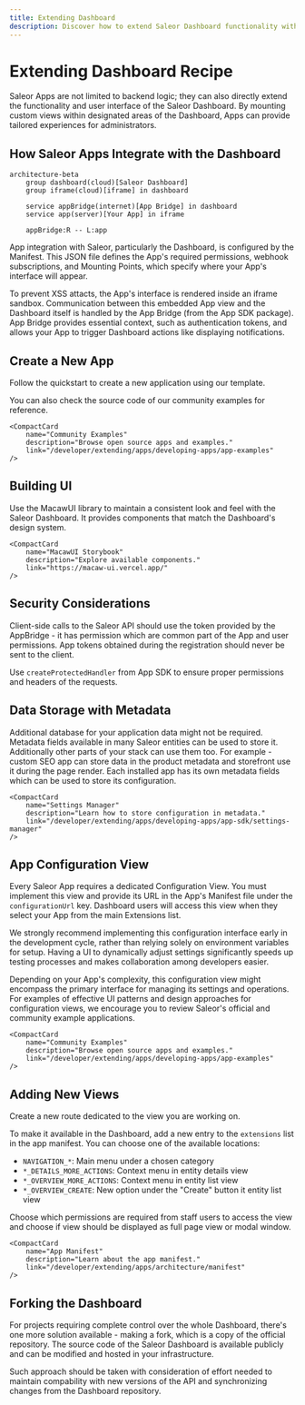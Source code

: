 ```yaml
---
title: Extending Dashboard
description: Discover how to extend Saleor Dashboard functionality with custom views and integrations.
---
```



# Extending Dashboard Recipe

Saleor Apps are not limited to backend logic; they can also directly extend the functionality and user interface of the Saleor Dashboard. By mounting custom views within designated areas of the Dashboard, Apps can provide tailored experiences for administrators.

## How Saleor Apps Integrate with the Dashboard

```mermaid
architecture-beta
    group dashboard(cloud)[Saleor Dashboard]
    group iframe(cloud)[iframe] in dashboard

    service appBridge(internet)[App Bridge] in dashboard
    service app(server)[Your App] in iframe

    appBridge:R -- L:app
```

App integration with Saleor, particularly the Dashboard, is configured by the Manifest. This JSON file defines the App's required permissions, webhook subscriptions, and Mounting Points, which specify where your App's interface will appear.

To prevent XSS attacts, the App's interface is rendered inside an iframe sandbox. Communication between this embedded App view and the Dashboard itself is handled by the App Bridge (from the App SDK package). App Bridge provides essential context, such as authentication tokens, and allows your App to trigger Dashboard actions like displaying notifications.

## Create a New App

Follow the quickstart to create a new application using our template. 

You can also check the source code of our community examples for reference.

<RecipeResourceGrid>
    <CompactCard
        name="Apps Quickstart"
        description="Learn how to create Saleor Apps."
        link="/developer/extending/apps/quickstart"
    />

    <CompactCard
        name="Community Examples"
        description="Browse open source apps and examples."
        link="/developer/extending/apps/developing-apps/app-examples"
    />
</RecipeResourceGrid>

## Building UI

Use the MacawUI library to maintain a consistent look and feel with the Saleor Dashboard. It provides components that match the Dashboard's design system.

<RecipeResourceGrid>
    <CompactCard
        name="MacawUI"
        description="Learn about the React components library."
        link="/developer/extending/apps/developing-apps/macaw-ui"
    />

    <CompactCard
        name="MacawUI Storybook"
        description="Explore available components."
        link="https://macaw-ui.vercel.app/"
    />
</RecipeResourceGrid>

## Security Considerations

Client-side calls to the Saleor API should use the token provided by the AppBridge - it has permission which are common part of the App and user permissions. App tokens obtained during the registration should never be sent to the client.

Use `createProtectedHandler` from App SDK to ensure proper permissions and headers of the requests.

<RecipeResourceGrid>
    <CompactCard
        name="App Authentication"
        description="Learn about secure app communication."
        link="/developer/extending/apps/architecture/server-and-client-side-calls"
    />
    <CompactCard
        name="App Bridge"
        description="Learn about the Dashboard integration layer."
        link="/developer/extending/apps/developing-apps/app-sdk/app-bridge"
    />
    <CompactCard
        name="Protected Handlers"
        description="Learn how to use App SDK helpers."
        link="/developer/extending/apps/developing-apps/app-sdk/protected-handlers"
    />
</RecipeResourceGrid>

## Data Storage with Metadata

Additional database for your application data might not be required. Metadata fields available in many Saleor entities can be used to store it. Additionally other parts of your stack can use them too. For example - custom SEO app can store data in the product metadata and storefront use it during the page render. Each installed app has its own metadata fields which can be used to store its configuration.


<RecipeResourceGrid>
    <CompactCard
        name="Metadata"
        description="Learn about the Metadata interface."
        link="/api-usage/metadata"
    />

    <CompactCard
        name="Settings Manager"
        description="Learn how to store configuration in metadata."
        link="/developer/extending/apps/developing-apps/app-sdk/settings-manager"
    />
</RecipeResourceGrid>

## App Configuration View

Every Saleor App requires a dedicated Configuration View. You must implement this view and provide its URL in the App's Manifest file under the `configurationUrl` key. Dashboard users will access this view when they select your App from the main Extensions list.

We strongly recommend implementing this configuration interface early in the development cycle, rather than relying solely on environment variables for setup. Having a UI to dynamically adjust settings significantly speeds up testing processes and makes collaboration among developers easier.

Depending on your App's complexity, this configuration view might encompass the primary interface for managing its settings and operations. For examples of effective UI patterns and design approaches for configuration views, we encourage you to review Saleor's official and community example applications.

<RecipeResourceGrid>
    <CompactCard
        name="Apps Quickstart"
        description="Learn how to create Saleor Apps."
        link="/developer/extending/apps/quickstart"
    />

    <CompactCard
        name="Community Examples"
        description="Browse open source apps and examples."
        link="/developer/extending/apps/developing-apps/app-examples"
    />
</RecipeResourceGrid>

## Adding New Views

Create a new route dedicated to the view you are working on.

To make it available in the Dashboard, add a new entry to the `extensions` list in the app manifest. You can choose one of the available locations:

- `NAVIGATION_*`: Main menu under a chosen category
- `*_DETAILS_MORE_ACTIONS`: Context menu in entity details view
- `*_OVERVIEW_MORE_ACTIONS`: Context menu in entity list view
- `*_OVERVIEW_CREATE`: New option under the "Create" button it entity list view

Choose which permissions are required from staff users to access the view and choose if view should be displayed as full page view or modal window.

<RecipeResourceGrid>
    <CompactCard
        name="Dashboard Extensions"
        description="Learn about dashboard extension options."
        link="/developer/extending/apps/extending-dashboard-with-apps"
    />

    <CompactCard
        name="App Manifest"
        description="Learn about the app manifest."
        link="/developer/extending/apps/architecture/manifest"
    />
</RecipeResourceGrid>

## Forking the Dashboard

For projects requiring complete control over the whole Dashboard, there's one more solution available - making a fork, which is a copy of the official repository. The source code of the Saleor Dashboard is available publicly and can be modified and hosted in your infrastructure.

Such approach should be taken with consideration of effort needed to maintain compability with new versions of the API and synchronizing changes from the Dashboard repository. 

<RecipeResourceGrid>
    <CompactCard
        name="Dashboard Repository"
        description="Access the Dashboard source code."
        link="/developer/extending/apps/quickstart"
    />
</RecipeResourceGrid>
